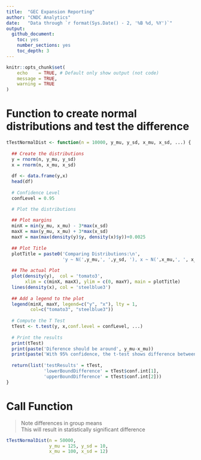 ```yaml
---
title:  "GEC Expansion Reporting"
author: "CNDC Analytics"
date:   "Data through `r format(Sys.Date() - 2, '%B %d, %Y')`"
output: 
  github_document:
    toc: yes
    number_sections: yes
    toc_depth: 3
---
```


```r
knitr::opts_chunk$set(
	echo    = TRUE, # Default only show output (not code)
	message = TRUE,
	warning = TRUE
)
```


# Function to create normal distributions and test the difference

```r
tTestNormalDist <- function(n = 10000, y_mu, y_sd, x_mu, x_sd, ...) {
  
  ## Create the distributions
  y = rnorm(n, y_mu, y_sd)
  x = rnorm(n, x_mu, x_sd)
  
  df <- data.frame(y,x)
  head(df)
  
  # Confidence Level 
  confLevel = 0.95

  # Plot the distributions
  
  ## Plot margins
  minX = min(y_mu, x_mu) - 3*max(x_sd)
  maxX = max(y_mu, x_mu) + 3*max(x_sd)
  maxY = max(max(density(y)$y, density(x)$y))+0.0025
  
  ## Plot Title
  plotTitle = paste0('Comparing Distributions:\n',
                     'y ~ N(',y_mu,', ',y_sd, '), x ~ N(',x_mu,', ', x_sd, ')')
  
  ## The actual Plot
  plot(density(y),  col = 'tomato3', 
       xlim = c(minX, maxX), ylim = c(0, maxY), main = plotTitle)
  lines(density(x), col = 'steelblue3')
  
  ## Add a legend to the plot
  legend(minX, maxY, legend=c("y", "x"), lty = 1,
         col=c("tomato3", "steelblue3"))
  
  # Compute the T Test  
  tTest <- t.test(y, x,conf.level = confLevel, ...)
  
  # Print the results
  print(tTest)
  print(paste('Diference should be around', y_mu-x_mu))
  print(paste('With 95% confidence, the t-test shows difference between', tTest$conf.int[1], 'and', tTest$conf.int[2]))
  
  return(list('testResults' = tTest, 
              'lowerBoundDifference' = tTest$conf.int[1], 
              'upperBoundDifference' = tTest$conf.int[2]))
}
```


# Call Function
> Note differences in group means  
> This will result in statistically significant difference

```r
tTestNormalDist(n = 50000,
                y_mu = 125, y_sd = 10,
                x_mu = 100, x_sd = 12)
```

